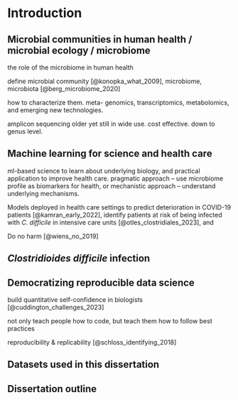 # Introduction

## Microbial communities in human health / microbial ecology / microbiome

the role of the microbiome in human health

define microbial community [@konopka_what_2009], microbiome, microbiota [@berg_microbiome_2020]

how to characterize them. meta- genomics, transcriptomics, metabolomics, and emerging
new technologies.

amplicon sequencing older yet still in wide use. cost effective. down to genus
level.

## Machine learning for science and health care

ml-based science to learn about underlying biology, and practical application to
improve health care.
pragmatic approach -- use microbiome profile as biomarkers for health, or 
mechanistic approach -- understand underlying mechanisms.

Models deployed in health care settings to predict deterioration in COVID-19 patients [@kamran_early_2022],
identify patients at risk of being infected with _C. difficile_ in intensive care units [@otles_clostridiales_2023], and

Do no harm [@wiens_no_2019]

## _Clostridioides difficile_ infection

## Democratizing reproducible data science

build quantitative self-confidence in biologists [@cuddington_challenges_2023]

not only teach people how to code, but teach them how to follow best practices

reproducibility & replicability [@schloss_identifying_2018]

## Datasets used in this dissertation

## Dissertation outline


